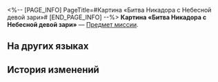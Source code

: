 <%-- [PAGE_INFO]
PageTitle=#Картина «Битва Никадора с Небесной девой зари»#
[END_PAGE_INFO] --%>
{{Предмет Инфобокс
|id          = 140542
|Изображение = Предмет Картина «Битва Никадора с Небесной девой зари».png
|Тип         = Предмет миссии
|Инвентарь   = Миссии
|Редкость    = 3
|Эффект      = 
|Описание    = Картина из серии «Небесная дева зари», выполненная беспринципным художником. Вы не можете сдержать смех при взгляде на героическую Март 7.
}}
{{Описание|''«Бульварное искусство никогда не выйдет из моды».''}}
'''Картина «Битва Никадора с Небесной девой зари»''' — [[Предмет миссии]].

==На других языках==
{{На других языках
|en   = Artwork ''Nikador Battles the Rosy Celestial Maiden''
|zhs  = 画作《尼卡多利鏖战粉霞天女》
|zht  = 畫作《尼卡多利鏖戰粉霞天女》
|ja   = 絵画『霞空のメイデンとニカドリーの死闘』
|ko   = 미술품 ≪니카도르와 격전을 벌이는 핑크 님프≫
|es   = Pintura «Nikador se enfrenta a la doncella celestial rosada»
|fr   = ''Nikador affrontant la Demoiselle des cieux rosés''
|ru   = Картина «Битва Никадора с Небесной девой зари»
|th   = ภาพวาด "Nikador ปะทะเทพีพราวอัสดง"
|vi   = Bức Tranh Nikador Ác Chiến Tiên Nữ Mây Hồng
|de   = Gemälde „Nikador im Kampf mit der Rosigen Himmelsmaid“
|id   = Lukisan "Nikador Lawan Dewi Pink"
|pt   = Obra de arte "Nikador enfrenta a Donzela Celestial Rosada"
}}

==История изменений==
{{История изменений|3.5}}